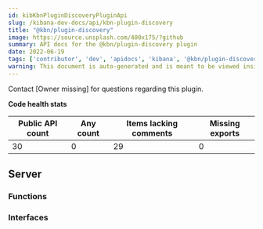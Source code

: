 ```yaml
---
id: kibKbnPluginDiscoveryPluginApi
slug: /kibana-dev-docs/api/kbn-plugin-discovery
title: "@kbn/plugin-discovery"
image: https://source.unsplash.com/400x175/?github
summary: API docs for the @kbn/plugin-discovery plugin
date: 2022-06-19
tags: ['contributor', 'dev', 'apidocs', 'kibana', '@kbn/plugin-discovery']
warning: This document is auto-generated and is meant to be viewed inside our experimental, new docs system. Reach out in #docs-engineering for more info.
---
```




Contact [Owner missing] for questions regarding this plugin.

**Code health stats**

| Public API count  | Any count | Items lacking comments | Missing exports |
|-------------------|-----------|------------------------|-----------------|
| 30 | 0 | 29 | 0 |

## Server

### Functions
<DocDefinitionList data={kbnPluginDiscoveryObj.server.functions}/>

### Interfaces
<DocDefinitionList data={kbnPluginDiscoveryObj.server.interfaces}/>

